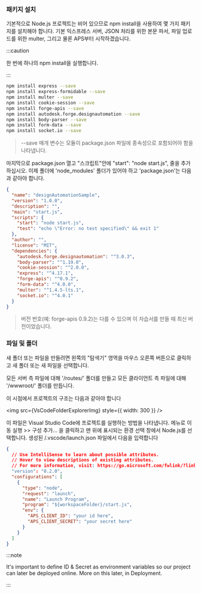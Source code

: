 
### 패키지 설치

기본적으로 Node.js 프로젝트는 비어 있으므로 npm install을 사용하여 몇 가지 패키지를 설치해야 합니다. 기본 익스프레스 서버, JSON 처리를 위한 본문 파서, 파일 업로드를 위한 multer, 그리고 물론 APS부터 시작하겠습니다.



:::caution

한 번에 하나의 npm install을 실행합니다.


:::



```bash
npm install express --save
npm install express-formidable --save
npm install multer --save
npm install cookie-session --save
npm install forge-apis --save
npm install autodesk.forge.designautomation --save
npm install body-parser --save
npm install form-data --save
npm install socket.io --save
```

> --save 매개 변수는 모듈이 package.json 파일에 종속성으로 포함되어야 함을 나타냅니다.

마지막으로 package.json 열고 "스크립트"안에 "start": "node start.js", 줄을 추가하십시오. 이제 폴더에 'node_modules' 폴더가 있어야 하고 'package.json'는 다음과 같아야 합니다.

```json title=package.json
{
  "name": "designAutomationSample",
  "version": "1.0.0",
  "description": "",
  "main": "start.js",
  "scripts": {
    "start": "node start.js",
    "test": "echo \"Error: no test specified\" && exit 1"
  },
  "author": "",
  "license": "MIT",
  "dependencies": {
    "autodesk.forge.designautomation": "^3.0.3",
    "body-parser": "^1.19.0",
    "cookie-session": "^2.0.0",
    "express": "^4.17.1",
    "forge-apis": "^0.9.2",
    "form-data": "^4.0.0",
    "multer": "^1.4.5-lts.1",
    "socket.io": "^4.0.1"
  }
}
```

> 버전 번호(예: forge-apis 0.9.2)는 다를 수 있으며 이 자습서를 만들 때 최신 버전이었습니다.

### 파일 및 폴더

새 폴더 또는 파일을 만들려면 왼쪽의 "탐색기" 영역을 마우스 오른쪽 버튼으로 클릭하고 새 폴더 또는 새 파일을 선택합니다.

모든 서버 측 파일에 대해 '/routes/' 폴더를 만들고 모든 클라이언트 측 파일에 대해 '/wwwroot/' 폴더를 만듭니다.

이 시점에서 프로젝트의 구조는 다음과 같아야 합니다

<img src={VsCodeFolderExplorerImg} style={{ width: 300 }} />

이 파일은 Visual Studio Code에 프로젝트를 실행하는 방법을 나타냅니다. 메뉴로 이동 실행 >> 구성 추가... 을 클릭하고 맨 위에 표시되는 환경 선택 창에서 Node.js를 선택합니다. 생성된 /.vscode/launch.json 파일에서 다음을 입력합니다

```json title=launch.json
{
  // Use IntelliSense to learn about possible attributes.
  // Hover to view descriptions of existing attributes.
  // For more information, visit: https://go.microsoft.com/fwlink/?linkid=830387
  "version": "0.2.0",
  "configurations": [
    {
      "type": "node",
      "request": "launch",
      "name": "Launch Program",
      "program": "${workspaceFolder}/start.js",
      "env": {
        "APS_CLIENT_ID": "your id here",
        "APS_CLIENT_SECRET": "your secret here"
      }
    }
  ]
}
```



:::note


It's important to define ID & Secret as environment variables so our project can later be deployed online. More on this later, in Deployment.


:::

